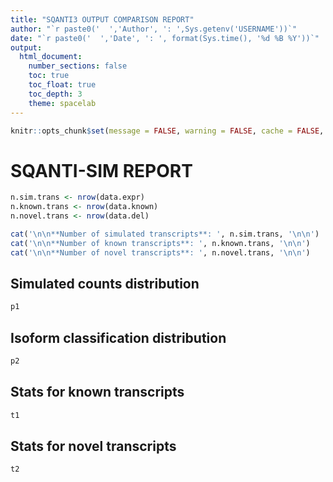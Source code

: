 ```yaml
---
title: "SQANTI3 OUTPUT COMPARISON REPORT"
author: "`r paste0('  ','Author', ': ',Sys.getenv('USERNAME'))`"
date: "`r paste0('  ','Date', ': ', format(Sys.time(), '%d %B %Y'))`"
output:
  html_document:
    number_sections: false
    toc: true
    toc_float: true
    toc_depth: 3
    theme: spacelab
---
```


<!-- Basic setting -->

```r
knitr::opts_chunk$set(message = FALSE, warning = FALSE, cache = FALSE, echo = FALSE)
```

<!-- Report generation -->

# SQANTI-SIM REPORT

```r
n.sim.trans <- nrow(data.expr)
n.known.trans <- nrow(data.known)
n.novel.trans <- nrow(data.del)

cat('\n\n**Number of simulated transcripts**: ', n.sim.trans, '\n\n')
cat('\n\n**Number of known transcripts**: ', n.known.trans, '\n\n')
cat('\n\n**Number of novel transcripts**: ', n.novel.trans, '\n\n')
```

## Simulated counts distribution

```r
p1
```

## Isoform classification distribution

```r
p2
```

## Stats for known transcripts

```r
t1
```

## Stats for novel transcripts

```r
t2
```



